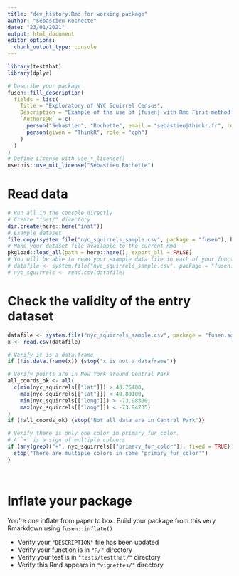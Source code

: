 ```yaml
---
title: "dev_history.Rmd for working package"
author: "Sébastien Rochette"
date: "23/01/2021"
output: html_document
editor_options: 
  chunk_output_type: console
---
```


```r
library(testthat)
library(dplyr)
```

<!--
# Description of your package

This will fill the description of your package.
Add this chunk using `fusen::description_chunk()`
--> 

```r
# Describe your package
fusen::fill_description(
  fields = list(
    Title = "Exploratory of NYC Squirrel Census",
    Description = "Example of the use of {fusen} with Rmd First method to build a package.",
    `Authors@R` = c(
      person("Sebastien", "Rochette", email = "sebastien@thinkr.fr", role = c("aut", "cre"), comment = c(ORCID = "0000-0002-1565-9313")),
      person(given = "ThinkR", role = "cph")
    )
  )
)
# Define License with use_*_license()
usethis::use_mit_license("Sébastien Rochette")
```

# Read data

<!-- Store your dataset in a directory named "inst/" at the root of your project -->
<!-- Use it for your tests in this Rmd thanks to `load_all()` to make it available
and `system.file()` to read it in your examples 
-->

```r
# Run all in the console directly
# Create "inst/" directory
dir.create(here::here("inst"))
# Example dataset
file.copy(system.file("nyc_squirrels_sample.csv", package = "fusen"), here::here("inst"))
# Make your dataset file available to the current Rmd
pkgload::load_all(path = here::here(), export_all = FALSE)
# You will be able to read your example data file in each of your function examples and tests as follows
# datafile <- system.file("nyc_squirrels_sample.csv", package = "fusen.squirrels")
# nyc_squirrels <- read.csv(datafile)
```

# Check the validity of the entry dataset

```r
datafile <- system.file("nyc_squirrels_sample.csv", package = "fusen.squirrels")
x <- read.csv(datafile)

# Verify it is a data.frame
if (!is.data.frame(x)) {stop("x is not a dataframe")}

# Verify points are in New York around Central Park
all_coords_ok <- all(
  c(min(nyc_squirrels[["lat"]]) > 40.76400,
    max(nyc_squirrels[["lat"]]) < 40.80100,
    min(nyc_squirrels[["long"]]) > -73.98300,
    max(nyc_squirrels[["long"]]) < -73.94735)
)
if (!all_coords_ok) {stop("Not all data are in Central Park")}

# Verify there is only one color in primary_fur_color.
# A `+` is a sign of multiple colours
if (any(grepl("+", nyc_squirrels[["primary_fur_color"]], fixed = TRUE))) {
  stop("There are multiple colors in some 'primary_fur_color'")
}
```

```r


```

```r

```


# Inflate your package

You're one inflate from paper to box.
Build your package from this very Rmarkdown using `fusen::inflate()`

- Verify your `"DESCRIPTION"` file has been updated
- Verify your function is in `"R/"` directory
- Verify your test is in `"tests/testthat/"` directory
- Verify this Rmd appears in `"vignettes/"` directory

